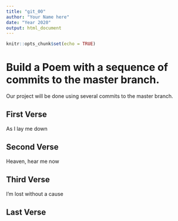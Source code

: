 ```yaml
---
title: "git_00"
author: "Your Name here"
date: "Year 2020"
output: html_document
---
```


```r
knitr::opts_chunk$set(echo = TRUE)
```
# Build a Poem with a sequence of commits to the master branch.
Our project will be done using several commits to the master branch.
<!-- Do not modify or change any text in "!--" bracketed areas such as this --- these are instructions to
you, if you change any of this the git program will notice it and compromise your git merging strategy !-->

## First Verse 
<!--Put the first five lines of a poem by Lewis Carrol in this section!-->
As I lay me down

## Second Verse
<!--Put the first five lines of a poem by Robert Frost here!-->
Heaven, hear me now


## Third Verse
<!--Put the first two verses of The Walrus and the Carpenter here!-->
I'm lost without a cause

## Last Verse
<!--Put a short poem of your choice 8-20 lines,here!-->
